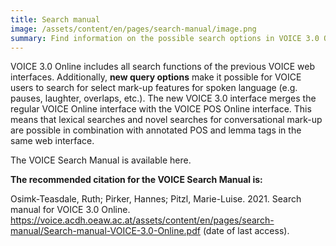 ```yaml
---
title: Search manual
image: /assets/content/en/pages/search-manual/image.png
summary: Find information on the possible search options in VOICE 3.0 Online here.
---
```

VOICE 3.0 Online includes all search functions of the previous VOICE web interfaces. Additionally, **new query options** make it possible for VOICE users to search for select mark-up features for spoken language (e.g. pauses, laughter, overlaps, etc.). The new VOICE 3.0 interface merges the regular VOICE Online interface with the VOICE POS Online interface. This means that lexical searches and novel searches for conversational mark-up are possible in combination with annotated POS and lemma tags in the same web interface.

The VOICE Search Manual is available <Download href="/assets/content/en/pages/search-manual/Search-manual-VOICE-3.0-Online.pdf">here</Download>.

**The recommended citation for the VOICE Search Manual is:**

Osimk-Teasdale, Ruth; Pirker, Hannes; Pitzl, Marie-Luise. 2021. Search manual for VOICE 3.0 Online. <Download href="/assets/content/en/pages/search-manual/Search-manual-VOICE-3.0-Online.pdf">https://voice.acdh.oeaw.ac.at/assets/content/en/pages/search-manual/Search-manual-VOICE-3.0-Online.pdf</Download> (date of last access).
